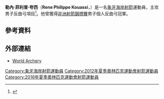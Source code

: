 {{Infobox sportsperson
| name           = 勒內·菲利普·夸西<br />Rene Philippe Kouassi
| image          = 
| caption        = 
| birth_name     = 
| fullname       = 
| nickname       = 
| nationality    = 
| residence      = 
| birth_date     = {{birth date and age|1979|12|14|df=yes}}
| birth_place    = [[象牙海岸|象牙海岸]][[阿佐佩|阿佐佩]]
| death_date     = 
| death_place    = 
| height         = {{height|m=1.90}}
| weight         = {{weight|kg=77}}
| website        = 
| country        = {{CIV}}
| sport          = [[射箭|射箭]]
| event          = 男子反曲弓
| olympics       = 
| show-medals    = yes
| medaltemplates = 
{{MedalSport|男子[[射箭|射箭]]}}
{{MedalCountry|{{CIV}}}}
{{MedalCompetition|[[非洲射箭錦標賽|非洲射箭錦標賽]]}}
{{MedalGold|[[2012年非洲射箭錦標賽|2012年 拉巴特]]|男子個人反曲弓}}
{{MedalGold|[[2016年非洲射箭錦標賽|2016年 -{zh-hans:温得和克; zh-hk:溫得和克; zh-tw:溫荷克;}-]]|混合團體反曲弓}}
}}
'''勒內·菲利普·夸西'''（'''Rene Philippe Kouassi'''，{{bd|1979年|12月14日|catIdx=Kouassi, Rene Philippe}}）是一名[[象牙海岸|象牙海岸]][[射箭|射箭]]運動員，主攻男子反曲弓項目<ref>{{cite web|url=https://worldarchery.org/athlete/11139/rene-philippe-kouassi |title=Rene Philippe Kouassi |publisher=World Archery |date=2016-05-27 |accessdate=2016-05-27 }}</ref>。他曾獲得[[非洲射箭錦標賽|非洲射箭錦標賽]]男子個人反曲弓冠軍。

== 參考資料 ==
{{Reflist}}

== 外部連結 ==
* [https://worldarchery.org/athlete/11139/rene-philippe-kouassi World Archery]

{{Coted'Ivoire-bio-stub}}

{{DEFAULTSORT:Kouassi, Rene Philippe}}
[[Category:象牙海岸射箭運動員|Category:象牙海岸射箭運動員]]
[[Category:2012年夏季奧林匹克運動會射箭運動員|Category:2012年夏季奧林匹克運動會射箭運動員]]
[[Category:2016年夏季奧林匹克運動會射箭運動員|Category:2016年夏季奧林匹克運動會射箭運動員]]